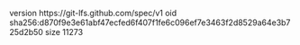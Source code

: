 version https://git-lfs.github.com/spec/v1
oid sha256:d870f9e3e61abf47ecfed6f407f1fe6c096ef7e3463f2d8529a64e3b725d2b50
size 11273
